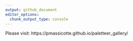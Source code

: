 ```yaml
---
output: github_document
editor_options: 
  chunk_output_type: console
---
```


Please visit: https://pmassicotte.github.io/paletteer_gallery/
